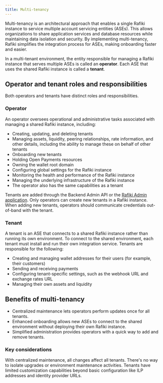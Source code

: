```yaml
---
title: Multi-tenancy
---
```


Multi-tenancy is an architectural approach that enables a single Rafiki instance to service multiple account servicing entities (ASEs). This allows organizations to share application services and database resources while maintaining data isolation and security. By implementing multi-tenancy, Rafiki simplifies the integration process for ASEs, making onboarding faster and easier.

In a multi-tenant environment, the entity responsible for managing a Rafiki instance that serves multiple ASEs is called an **operator**. Each ASE that uses the shared Rafiki instance is called a **tenant**.

## Operator and tenant roles and responsibilities

Both operators and tenants have distinct roles and responsibilities.

### Operator

An operator oversees operational and administrative tasks associated with managing a shared Rafiki instance, including:

- Creating, updating, and deleting tenants
- Managing assets, liquidity, peering relationships, rate information, and other details, including the ability to manage these on behalf of other tenants
- Onboarding new tenants
- Holding Open Payments resources
- Owning the wallet root domain
- Configuring global settings for the Rafiki instance
- Monitoring the health and performance of the Rafiki instance
- Managing the underlying infrastructure of the Rafiki instance
- The operator also has the same capabilities as a tenant

Tenants are added through the Backend Admin API or the [Rafiki Admin application](/admin/admin-user-guide/#tenants). Only operators can create new tenants in a Rafiki instance. When adding new tenants, operators should communicate credentials out-of-band with the tenant.

### Tenant

A tenant is an ASE that connects to a shared Rafiki instance rather than running its own environment. To connect to the shared environment, each tenant must install and run their own integration service. Tenants are responsible for the following:

- Creating and managing wallet addresses for their users (for example, their customers)
- Sending and receiving payments
- Configuring tenant-specific settings, such as the webhook URL and exchange rates URL
- Managing their own assets and liquidity

## Benefits of multi-tenancy

- Centralized maintenance lets operators perform updates once for all tenants.
- Enhanced onboarding allows new ASEs to connect to the shared environment without deploying their own Rafiki instance.
- Simplified administration provides operators with a quick way to add and remove tenants.

### Key considerations

With centralized maintenance, all changes affect all tenants. There's no way to isolate upgrades or environment maintenance activities. Tenants have limited customization capabilities beyond basic configuration like ILP addresses and identity provider URLs.
